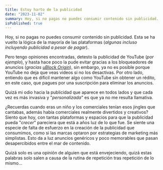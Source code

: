 ```yaml
---
title: Estoy harto de la publicidad
date: "2023-11-02"
summary: Hoy, si no pagas no puedes consumir contenido sin publicidad. Esta se ha vuelto la lógica de la mayoría de las plataformas (algunas incluso incluyendo publicidad a pesar de pagar).
isPublished: true
---
```


Hoy, si no pagas no puedes consumir contenido sin publicidad. Esta se ha vuelto la lógica de la mayoría de las plataformas (_algunas incluso incluyendo publicidad a pesar de pagar_).

Pero tengo opiniones encontradas, detesto la publicidad de YouTube (_por ejemplo_), y hasta hace poco la pude evitar gracias a los bloqueadores de anuncios (_gracias [uBlock Origin](https://chromewebstore.google.com/detail/cjpalhdlnbpafiamejdnhcphjbkeiagm)_), sin embargo, ya no es posible porque YouTube no deja que veas videos si no los desactivas. Por otro lado, entiendo que es difícil mantener algo como YouTube sin obtener un rédito, en este caso, que pagues por una suscripción para eliminar los anuncios.

Quizá mi odio hacia la publicidad que aparece en todos lados y que cada vez es más invasiva y "_personalizada_" es que ya no me resulta llamativa.

¿Recuerdas cuando eras un niño y los comerciales tenían esos jingles que cantabas, además había comerciales realmente divertidos y creativos? Siento que hoy, con tantas plataformas y espacios para que la publicidad pueda "_crecer_" pareciera que está a años luz de lo que fue. Se siente una especie de falta de esfuerzo en la creación de la publicidad que consumimos, como si las marcas optaron por estrategias de marketing más simplistas. Esto da a luz anuncios genéricos y poco memorables que pasan desapercibidos entre el mar de contenido.

Quizá solo es una opinión de alguien que está envejeciendo, quizá estas palabras solo salen a causa de la rutina de repetición tras repetición de lo mismo...
